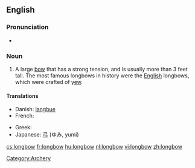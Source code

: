 ==English==
{{wikipedia}}

===Pronunciation===
* {{a|UK}} {{IPA|/'lɒŋbəʊ/}}

===Noun===
{{en-noun}}

# A large [[bow]] that has a strong tension, and is usually more than 3 feet tall.  The most famous longbows in history were the [[English]] longbows, which were crafted of [[yew]].

====Translations====
{{trans-top|large bow}}
* Danish: [[langbue]] {{c}}
* French: {{t-|fr|arc long anglais|m}}
{{trans-mid}}
* Greek: {{t+|el|τόξο|n}}
* Japanese: [[弓]] (ゆみ, yumi)
{{trans-bottom}}

[[Category:Archery]]

[[cs:longbow]]
[[fr:longbow]]
[[hu:longbow]]
[[nl:longbow]]
[[vi:longbow]]
[[zh:longbow]]